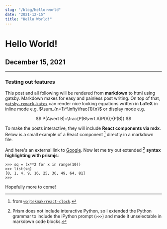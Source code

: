 ```yaml
---
slug: "/blog/hello-world"
date: "2021-12-15"
title: "Hello World!"
---
```



# Hello World!
## December 15, 2021
---
### Testing out features

This post and all following will be rendered from **markdown** to html using gatsby. Markdown makes for easy and painless post writing. On top of that, [`gatsby-remark-katex`](https://www.gatsbyjs.com/plugins/gatsby-remark-katex/?=gatsby-remark-) can render nice looking equations written in **LaTeX** in inline mode e.g. $\sum_{n=1}^\infty\frac{1}{n}$ or display mode e.g.

$$
P(A\vert B)=\frac{P(B\vert A)P(A)}{P(B)}
$$

To make the posts interactive, they will include **React components via mdx**. Below is a small example of a React component [^1] directly in a markdown file. 

<LiveClock />

And here's an external link to [Google](https://google.com). Now let me try out extended [^2] **syntax highlighting with prismjs**:

```ipython{numberLines: true}
>>> sq = (x**2 for x in range(10))
>>> list(sq)
[0, 1, 4, 9, 16, 25, 36, 49, 64, 81]
>>> 
```

Hopefully more to come!

[^1]: from [`wojtekmak/react-clock`](https://github.com/wojtekmaj/react-clock). 

[^2]: Prism does not include interactive Python, so I extended the Python grammar to include the iPython prompt (`>>>`) and made it unselectable in markdown code blocks. 